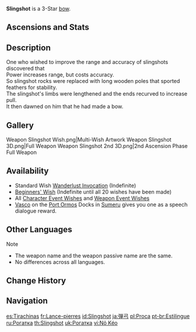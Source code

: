{{Weapon Infobox
|id             = 15304
|image          = <gallery>
Weapon Slingshot.png|Base
Weapon Slingshot 2nd.png|2nd Ascension
</gallery>
|type           = Bow
|releaseDate    = 2020-09-28
|quality        = 3
|base_atk       = 38
|2nd_stat_type  = CRIT Rate
|2nd_stat       = 6.8%
|passive        = Slingshot
|effect         = If a Normal or Charged Attack hits a target within 0.3s of being fired, increases DMG by (var1)%. Otherwise, decreases DMG by 10%.
|eff_rank1_var1 = 36
|eff_rank2_var1 = 42
|eff_rank3_var1 = 48
|eff_rank4_var1 = 54
|eff_rank5_var1 = 60
|obtain         = Wishes
|eff_att1       = DMG Bonus
|eff_att2       = Normal Attack DMG Bonus
}}
{{Description|A bow, despite the name. After countless experiments and improvements to the design, the creator of the ultimate slingshot found himself to have made what was actually a bow.}}
'''Slingshot''' is a 3-Star [[bow]].

==Ascensions and Stats==
{{Weapon Ascensions and Stats
|ascendMat1 = Luminous Sands from Guyun
|ascendMat2 = Lustrous Stone from Guyun
|ascendMat3 = Relic from Guyun
|ascendMat4 = Divine Body from Guyun
|bossMat1   = Hunter's Sacrificial Knife
|bossMat2   = Agent's Sacrificial Knife
|bossMat3   = Inspector's Sacrificial Knife
|commonMat1 = Damaged Mask
|commonMat2 = Stained Mask
|commonMat3 = Ominous Mask
}}

==Description==
One who wished to improve the range and accuracy of slingshots discovered that<br />
Power increases range, but costs accuracy.<br />
So slingshot rocks were replaced with long wooden poles that sported feathers for stability.<br />
The slingshot's limbs were lengthened and the ends recurved to increase pull.<br />
It then dawned on him that he had made a bow.

==Gallery==
<gallery>
Weapon Slingshot Wish.png|Multi-Wish Artwork
Weapon Slingshot 3D.png|Full Weapon
Weapon Slingshot 2nd 3D.png|2nd Ascension Phase Full Weapon
</gallery>

==Availability==
*Standard Wish [[Wanderlust Invocation]] (Indefinite)
*[[Beginners' Wish]] (Indefinite until all 20 wishes have been made)
*All [[Character Event Wishes]] and [[Weapon Event Wishes]]
*[https://genshin-impact.fandom.com/wiki/Vasco?so=search Vasco] on the [https://genshin-impact.fandom.com/wiki/Port_Ormos?so=search Port Ormos] Docks in [[Sumeru]] gives you one as a speech dialogue reward.

==Other Languages==
;Note{{Colon}}
*The weapon name and the weapon passive name are the same.
*No differences across all languages.
{{Other Languages
|en      = Slingshot
|zhs     = 弹弓
|zhs_rm  = Dàngōng
|zht     = 彈弓
|zht_rm  = Dàngōng
|zh_tl   = Slingshot
|ja      = 弾弓
|ja_rm   = Danguu
|ja_tl   = Slingshot
|ko      = 탄궁
|ko_rm   = Tangung
|ko_tl   = Pellet Bow
|ko_note = Refers to a bow designed to fire bullets, such as stones or iron balls, rather than arrows.
|es      = Tirachinas
|es_tl   = Slingshot
|fr      = Lance-pierres
|fr_tl   = Slingshot
|ru      = Рогатка
|ru_tl   = Slingshot
|th      = Slingshot
|vi      = Nỏ Kéo
|vi_tl   = Crossbow
|de      = Steinschleuder
|de_tl   = Slingshot
|id      = Slingshot
|pt      = Estilingue
|pt_tl   = Slingshot
|tr      = Sapan
|tr_tl   = 
|it      = Fionda
|it_tl   = Slingshot
}}

==Change History==
{{Change History|1.0}}

==Navigation==
{{Weapon Navbox|type=Bows}}

[[es:Tirachinas]]
[[fr:Lance-pierres]]
[[id:Slingshot]]
[[ja:弾弓]]
[[pl:Proca]]
[[pt-br:Estilingue]]
[[ru:Рогатка]]
[[th:Slingshot]]
[[uk:Рогатка]]
[[vi:Nỏ Kéo]]